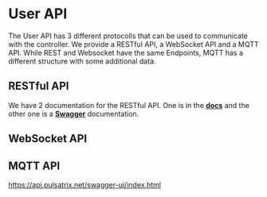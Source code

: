 
# User API

The User API has 3 different protocolls that can be used to communicate with the controller. We provide a RESTful API, a WebSocket API and a MQTT API. While REST and Websocket have the same Endpoints, MQTT has a different structure with some additional data.  

## RESTful API
We have 2 documentation for the RESTful API. One is in the [**docs**](/docs/ws-rest-api) and the other one is a [**Swagger**](/user-api/swagger) documentation.

## WebSocket API

## MQTT API



https://api.pulsatrix.net/swagger-ui/index.html
